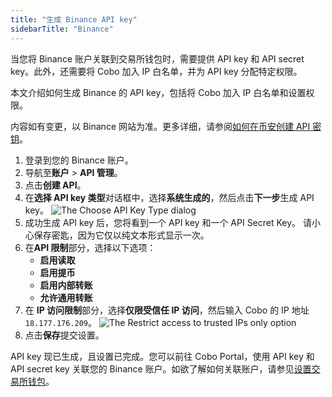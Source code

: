 ```yaml
---
title: "生成 Binance API key"
sidebarTitle: "Binance"
---
```


当您将 Binance 账户关联到交易所钱包时，需要提供 API key 和 API secret key。此外，还需要将 Cobo 加入 IP 白名单，并为 API key 分配特定权限。

本文介绍如何生成 Binance 的 API key，包括将 Cobo 加入 IP 白名单和设置权限。

<Note>内容如有变更，以 Binance 网站为准。更多详细，请参阅<a href="https://www.binance.com/en/support/faq/how-to-create-api-keys-on-binance-360002502072">如何在币安创建 API 密钥</a>。</Note>

1. 登录到您的 Binance 账户。
2. 导航至**账户** > **API 管理**。
3. 点击**创建 API**。
4. 在**选择 API key 类型**对话框中，选择**系统生成的**，然后点击**下一步**生成 API key。
    <img src="/en/images/exchange-wallet/binance2.png" className="screenshot_modal" alt="The Choose API Key Type dialog" />
5. 成功生成 API key 后，您将看到一个 API key 和一个 API Secret Key。
    <Note>请小心保存密匙，因为它仅以纯文本形式显示一次。</Note>
6. 在**API 限制**部分，选择以下选项：
    - **启用读取**
    - **启用提币**
    - **启用内部转账**
    - **允许通用转账**
7. 在 **IP 访问限制**部分，选择**仅限受信任 IP 访问**，然后输入 Cobo 的 IP 地址 `18.177.176.209`。
    <img src="/en/images/exchange-wallet/binance.png" className="screenshot_full_screen" alt="The Restrict access to trusted IPs only option" />
8. 点击**保存**提交设置。

API key 现已生成，且设置已完成。您可以前往 Cobo Portal，使用 API key 和 API secret key 关联您的 Binance 账户。如欲了解如何关联账户，请参见[设置交易所钱包](/cn/portal/exchange-wallets/set-up)。 


